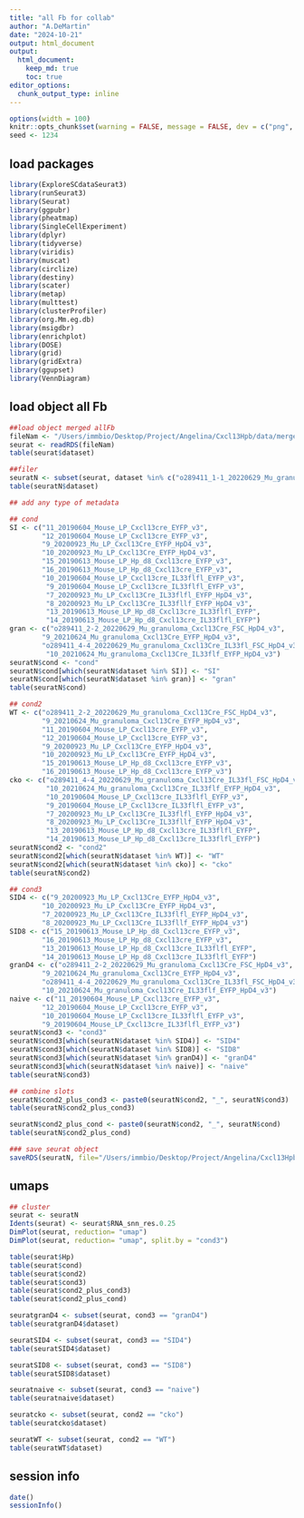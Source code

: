 ```yaml
---
title: "all Fb for collab"
author: "A.DeMartin"
date: "2024-10-21"
output: html_document
output: 
  html_document:
    keep_md: true
    toc: true
editor_options: 
  chunk_output_type: inline
---
```


```r
options(width = 100)
knitr::opts_chunk$set(warning = FALSE, message = FALSE, dev = c("png", "pdf"))
seed <- 1234
```

## load packages
```r
library(ExploreSCdataSeurat3)
library(runSeurat3)
library(Seurat)
library(ggpubr)
library(pheatmap)
library(SingleCellExperiment)
library(dplyr)
library(tidyverse)
library(viridis)
library(muscat)
library(circlize)
library(destiny)
library(scater)
library(metap)
library(multtest)
library(clusterProfiler)
library(org.Mm.eg.db)
library(msigdbr)
library(enrichplot)
library(DOSE)
library(grid)
library(gridExtra)
library(ggupset)
library(VennDiagram)
```

## load object all Fb
```r
##load object merged allFb 
fileNam <- "/Users/immbio/Desktop/Project/Angelina/Cxcl13Hpb/data/merged_all_subsetFb_seurat.rds"
seurat <- readRDS(fileNam)
table(seurat$dataset)
```


```r
##filer 
seuratN <- subset(seurat, dataset %in% c("o289411_1-1_20220629_Mu_granuloma_Cxcl13Cre_CD45_HpD4_v3", "o289411_3-3_20220629_Mu_granuloma_Cxcl13Cre_IL33fl_CD45_HpD4_v3"), invert = T)
table(seuratN$dataset)
```

```r
## add any type of metadata

## cond
SI <- c("11_20190604_Mouse_LP_Cxcl13cre_EYFP_v3", 
        "12_20190604_Mouse_LP_Cxcl13cre_EYFP_v3", 
        "9_20200923_Mu_LP_Cxcl13Cre_EYFP_HpD4_v3",
        "10_20200923_Mu_LP_Cxcl13Cre_EYFP_HpD4_v3",
        "15_20190613_Mouse_LP_Hp_d8_Cxcl13cre_EYFP_v3",
        "16_20190613_Mouse_LP_Hp_d8_Cxcl13cre_EYFP_v3",
        "10_20190604_Mouse_LP_Cxcl13cre_IL33flfl_EYFP_v3",
         "9_20190604_Mouse_LP_Cxcl13cre_IL33flfl_EYFP_v3",
         "7_20200923_Mu_LP_Cxcl13Cre_IL33flfl_EYFP_HpD4_v3",
         "8_20200923_Mu_LP_Cxcl13Cre_IL33fllf_EYFP_HpD4_v3",
         "13_20190613_Mouse_LP_Hp_d8_Cxcl13cre_IL33flfl_EYFP",
         "14_20190613_Mouse_LP_Hp_d8_Cxcl13cre_IL33flfl_EYFP")
gran <- c("o289411_2-2_20220629_Mu_granuloma_Cxcl13Cre_FSC_HpD4_v3",
        "9_20210624_Mu_granuloma_Cxcl13Cre_EYFP_HpD4_v3",
        "o289411_4-4_20220629_Mu_granuloma_Cxcl13Cre_IL33fl_FSC_HpD4_v3",
         "10_20210624_Mu_granuloma_Cxcl13Cre_IL33flf_EYFP_HpD4_v3")
seuratN$cond <- "cond"
seuratN$cond[which(seuratN$dataset %in% SI)] <- "SI"
seuratN$cond[which(seuratN$dataset %in% gran)] <- "gran"
table(seuratN$cond)

## cond2
WT <- c("o289411_2-2_20220629_Mu_granuloma_Cxcl13Cre_FSC_HpD4_v3",
        "9_20210624_Mu_granuloma_Cxcl13Cre_EYFP_HpD4_v3", 
        "11_20190604_Mouse_LP_Cxcl13cre_EYFP_v3", 
        "12_20190604_Mouse_LP_Cxcl13cre_EYFP_v3", 
        "9_20200923_Mu_LP_Cxcl13Cre_EYFP_HpD4_v3",
        "10_20200923_Mu_LP_Cxcl13Cre_EYFP_HpD4_v3",
        "15_20190613_Mouse_LP_Hp_d8_Cxcl13cre_EYFP_v3",
        "16_20190613_Mouse_LP_Hp_d8_Cxcl13cre_EYFP_v3")
cko <- c("o289411_4-4_20220629_Mu_granuloma_Cxcl13Cre_IL33fl_FSC_HpD4_v3",
         "10_20210624_Mu_granuloma_Cxcl13Cre_IL33flf_EYFP_HpD4_v3",
         "10_20190604_Mouse_LP_Cxcl13cre_IL33flfl_EYFP_v3",
         "9_20190604_Mouse_LP_Cxcl13cre_IL33flfl_EYFP_v3",
         "7_20200923_Mu_LP_Cxcl13Cre_IL33flfl_EYFP_HpD4_v3",
         "8_20200923_Mu_LP_Cxcl13Cre_IL33fllf_EYFP_HpD4_v3",
         "13_20190613_Mouse_LP_Hp_d8_Cxcl13cre_IL33flfl_EYFP",
         "14_20190613_Mouse_LP_Hp_d8_Cxcl13cre_IL33flfl_EYFP")
seuratN$cond2 <- "cond2"
seuratN$cond2[which(seuratN$dataset %in% WT)] <- "WT"
seuratN$cond2[which(seuratN$dataset %in% cko)] <- "cko"
table(seuratN$cond2)

## cond3
SID4 <- c("9_20200923_Mu_LP_Cxcl13Cre_EYFP_HpD4_v3",
        "10_20200923_Mu_LP_Cxcl13Cre_EYFP_HpD4_v3",
        "7_20200923_Mu_LP_Cxcl13Cre_IL33flfl_EYFP_HpD4_v3",
        "8_20200923_Mu_LP_Cxcl13Cre_IL33fllf_EYFP_HpD4_v3")
SID8 <- c("15_20190613_Mouse_LP_Hp_d8_Cxcl13cre_EYFP_v3",
        "16_20190613_Mouse_LP_Hp_d8_Cxcl13cre_EYFP_v3",
        "13_20190613_Mouse_LP_Hp_d8_Cxcl13cre_IL33flfl_EYFP",
        "14_20190613_Mouse_LP_Hp_d8_Cxcl13cre_IL33flfl_EYFP")
granD4 <- c("o289411_2-2_20220629_Mu_granuloma_Cxcl13Cre_FSC_HpD4_v3",
        "9_20210624_Mu_granuloma_Cxcl13Cre_EYFP_HpD4_v3",
        "o289411_4-4_20220629_Mu_granuloma_Cxcl13Cre_IL33fl_FSC_HpD4_v3",
        "10_20210624_Mu_granuloma_Cxcl13Cre_IL33flf_EYFP_HpD4_v3")
naive <- c("11_20190604_Mouse_LP_Cxcl13cre_EYFP_v3", 
        "12_20190604_Mouse_LP_Cxcl13cre_EYFP_v3",
        "10_20190604_Mouse_LP_Cxcl13cre_IL33flfl_EYFP_v3",
        "9_20190604_Mouse_LP_Cxcl13cre_IL33flfl_EYFP_v3")
seuratN$cond3 <- "cond3"
seuratN$cond3[which(seuratN$dataset %in% SID4)] <- "SID4"
seuratN$cond3[which(seuratN$dataset %in% SID8)] <- "SID8"
seuratN$cond3[which(seuratN$dataset %in% granD4)] <- "granD4"
seuratN$cond3[which(seuratN$dataset %in% naive)] <- "naive"
table(seuratN$cond3)

## combine slots
seuratN$cond2_plus_cond3 <- paste0(seuratN$cond2, "_", seuratN$cond3)
table(seuratN$cond2_plus_cond3)

seuratN$cond2_plus_cond <- paste0(seuratN$cond2, "_", seuratN$cond)
table(seuratN$cond2_plus_cond)

### save seurat object
saveRDS(seuratN, file="/Users/immbio/Desktop/Project/Angelina/Cxcl13Hpb/data/merged_all_subsetFb_seurat.rds")
```

## umaps 
```r
## cluster
seurat <- seuratN
Idents(seurat) <- seurat$RNA_snn_res.0.25
DimPlot(seurat, reduction= "umap")
DimPlot(seurat, reduction= "umap", split.by = "cond3")

table(seurat$Hp)
table(seurat$cond)
table(seurat$cond2)
table(seurat$cond3)
table(seurat$cond2_plus_cond3)
table(seurat$cond2_plus_cond)

seuratgranD4 <- subset(seurat, cond3 == "granD4")
table(seuratgranD4$dataset)

seuratSID4 <- subset(seurat, cond3 == "SID4")
table(seuratSID4$dataset)

seuratSID8 <- subset(seurat, cond3 == "SID8")
table(seuratSID8$dataset)

seuratnaive <- subset(seurat, cond3 == "naive")
table(seuratnaive$dataset)

seuratcko <- subset(seurat, cond2 == "cko")
table(seuratcko$dataset)

seuratWT <- subset(seurat, cond2 == "WT")
table(seuratWT$dataset)
```
## session info
```r
date()
sessionInfo()
```
